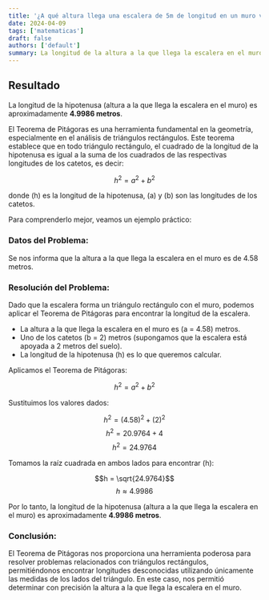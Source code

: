 ```yaml
---
title: '¿A qué altura llega una escalera de 5m de longitud en un muro vertical si su pie está a dos metros del muro?'
date: 2024-04-09
tags: ['matematicas']
draft: false
authors: ['default']
summary: La longitud de la altura a la que llega la escalera en el muro es aproximadamente de 4.9986 metros
---
```


## Resultado

La longitud de la hipotenusa (altura a la que llega la escalera en el muro) es aproximadamente **4.9986 metros**.

El Teorema de Pitágoras es una herramienta fundamental en la geometría, especialmente en el análisis de triángulos rectángulos. Este teorema establece que en todo triángulo rectángulo, el cuadrado de la longitud de la hipotenusa es igual a la suma de los cuadrados de las respectivas longitudes de los catetos, es decir:

$$h^2 = a^2 + b^2$$

donde \(h\) es la longitud de la hipotenusa, \(a\) y \(b\) son las longitudes de los catetos.

Para comprenderlo mejor, veamos un ejemplo práctico:

### Datos del Problema:

Se nos informa que la altura a la que llega la escalera en el muro es de 4.58 metros.

### Resolución del Problema:

Dado que la escalera forma un triángulo rectángulo con el muro, podemos aplicar el Teorema de Pitágoras para encontrar la longitud de la escalera.

- La altura a la que llega la escalera en el muro es \(a = 4.58\) metros.
- Uno de los catetos \(b = 2\) metros (supongamos que la escalera está apoyada a 2 metros del suelo).
- La longitud de la hipotenusa \(h\) es lo que queremos calcular.

Aplicamos el Teorema de Pitágoras:

$$h^2 = a^2 + b^2$$

Sustituimos los valores dados:

$$h^2 = (4.58)^2 + (2)^2$$
$$h^2 = 20.9764 + 4$$
$$h^2 = 24.9764$$

Tomamos la raíz cuadrada en ambos lados para encontrar \(h\):

$$h = \sqrt{24.9764}$$
$$h \approx 4.9986$$

Por lo tanto, la longitud de la hipotenusa (altura a la que llega la escalera en el muro) es aproximadamente **4.9986 metros**.

### Conclusión:

El Teorema de Pitágoras nos proporciona una herramienta poderosa para resolver problemas relacionados con triángulos rectángulos, permitiéndonos encontrar longitudes desconocidas utilizando únicamente las medidas de los lados del triángulo. En este caso, nos permitió determinar con precisión la altura a la que llega la escalera en el muro.
